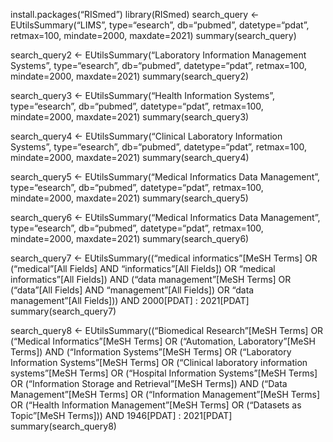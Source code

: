 install.packages("RISmed")
library(RISmed)
search_query <- EUtilsSummary("LIMS", type="esearch", db="pubmed", datetype="pdat", retmax=100, mindate=2000, maxdate=2021)
summary(search_query)

search_query2 <- EUtilsSummary("Laboratory Information Management Systems", type="esearch", db="pubmed", datetype="pdat", retmax=100, mindate=2000, maxdate=2021)
summary(search_query2)

search_query3 <- EUtilsSummary("Health Information Systems", type="esearch", db="pubmed", datetype="pdat", retmax=100, mindate=2000, maxdate=2021)
summary(search_query3)

search_query4 <- EUtilsSummary("Clinical Laboratory Information Systems", type="esearch", db="pubmed", datetype="pdat", retmax=100, mindate=2000, maxdate=2021)
summary(search_query4)

search_query5 <- EUtilsSummary("Medical Informatics Data Management", type="esearch", db="pubmed", datetype="pdat", retmax=100, mindate=2000, maxdate=2021)
summary(search_query5)

search_query6 <- EUtilsSummary("Medical Informatics Data Management", type="esearch", db="pubmed", datetype="pdat", retmax=100, mindate=2000, maxdate=2021)
summary(search_query6)

search_query7 <- EUtilsSummary(("medical informatics"[MeSH Terms] OR ("medical"[All Fields] AND "informatics"[All Fields]) OR "medical informatics"[All Fields]) AND ("data management"[MeSH Terms] OR ("data"[All Fields] AND "management"[All Fields]) OR "data management"[All Fields])) AND 2000[PDAT] : 2021[PDAT]
summary(search_query7)

search_query8 <- EUtilsSummary(("Biomedical Research"[MeSH Terms] OR ("Medical Informatics"[MeSH Terms] OR ("Automation, Laboratory"[MeSH Terms]) AND ("Information Systems"[MeSH Terms] OR ("Laboratory Information Systems"[MeSH Terms] OR ("Clinical laboratory information systems"[MeSH Terms] OR ("Hospital Information Systems"[MeSH Terms] OR ("Information Storage and Retrieval"[MeSH Terms]) AND ("Data Management"[MeSH Terms] OR ("Information Management"[MeSH Terms] OR ("Health Information Management"[MeSH Terms] OR ("Datasets as Topic"[MeSH Terms])) AND 1946[PDAT] : 2021[PDAT]
summary(search_query8)


